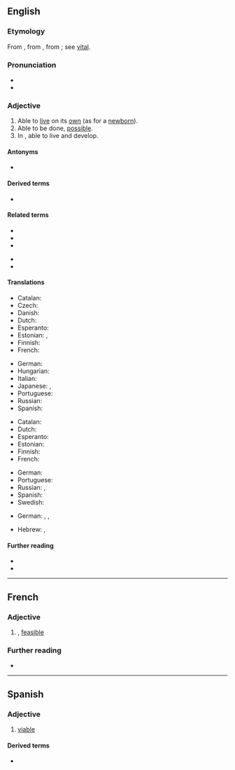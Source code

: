 ==English==

===Etymology===
From {{etyl|fr|en}}, from {{etyl|ML.|en}} {{m|la|*vitabilis||capable of life}}, from {{etyl|la|en}} {{m|la|vita||life}}; see [[vital]].

===Pronunciation===
* {{IPA|/ˈvaɪəbəl/|lang=en}}
* {{rhymes|aɪəbəl|lang=en}}

===Adjective===
{{en-adj}}

# Able to [[live]] on its [[own]] (as for a [[newborn]]).
# Able to be done, [[possible]].
# In {{lb|en|biology}}, able to live and develop.

====Antonyms====
* {{l|en|inviable}}

====Derived terms====
* {{l|en|viability}}

====Related terms====
{{rel-top}}
* {{l|en|devive}}
* {{l|en|revive}}
* {{l|en|survive}}
{{rel-mid}}
* {{l|en|vital}}
* {{l|en|vivid}}
{{rel-bottom}}

====Translations====
{{trans-top|able to live on its own}}
* Catalan: {{t+|ca|viable}}
* Czech: {{t|cs|životaschopný|m}}
* Danish: {{t|da|levedygtig}}
* Dutch: {{t+|nl|levensvatbaar}}
* Esperanto: {{t|eo|vivipova}}
* Estonian: {{t|et|eluvõimeline}}, {{t|et|elujõuline}}
* Finnish: {{t|fi|elinkelpoinen}}
* French: {{t+|fr|viable}}
{{trans-mid}}
* German: {{t+|de|selbständig}}
* Hungarian: {{t+|hu|életképes}}
* Italian: {{t+|it|vivibile}}
* Japanese: {{t+|ja|生きる|alt=生きられる|tr=ikirareru}}, {{t|ja|生き残る|alt=生き残れる|tr=ikinokoreru}}
* Portuguese: {{t+|pt|viável}}
* Russian: {{t+|ru|жизнеспособный}}
* Spanish: {{t+|es|viable}}
{{trans-bottom}}

{{trans-top|possible}}
* Catalan: {{t+|ca|viable}}
* Dutch: {{t+|nl|uitvoerbaar}}
* Esperanto: {{t|eo|farebla}}
* Estonian: {{t|et|elluviidav}}
* Finnish: {{t+|fi|mahdollinen}}
* French: {{t+|fr|viable}}
{{trans-mid}}
* German: {{t+|de|machbar}}
* Portuguese: {{t+|pt|viável}}
* Russian: {{t+|ru|возмо́жный}}, {{t+|ru|осуществи́мый}}
* Spanish: {{t+|es|viable}}
* Swedish: {{t+|sv|genomförbar}}
{{trans-bottom}}

{{trans-top|(biology) able to live and develop}}
{{trans-mid}}
* German: {{t+|de|überlebensfähig}}, {{t|de|lebensfähig}}, {{t|de|entwicklungsfähig}}
{{trans-bottom}}

{{checktrans-top}}
* Hebrew: {{t-check|he|עצמאי|sc=Hebr}}, {{t+check|he|אפשר|sc=Hebr}}
{{trans-mid}}
{{trans-bottom}}

====Further reading====
* {{R:Webster 1913}}
* {{R:Century 1911}}

----

==French==

===Adjective===
{{fr-adj}}

# {{l|en|viable}}, [[feasible]]

===Further reading===
* {{R:TLFi}}

----

==Spanish==

===Adjective===
{{es-adj}}

# [[#English|viable]]

====Derived terms====
* {{l|es|inviable}}